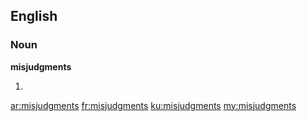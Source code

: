 ==English==
===Noun===
'''misjudgments'''

#{{plural of|[[misjudgment]]}}

[[ar:misjudgments]]
[[fr:misjudgments]]
[[ku:misjudgments]]
[[my:misjudgments]]